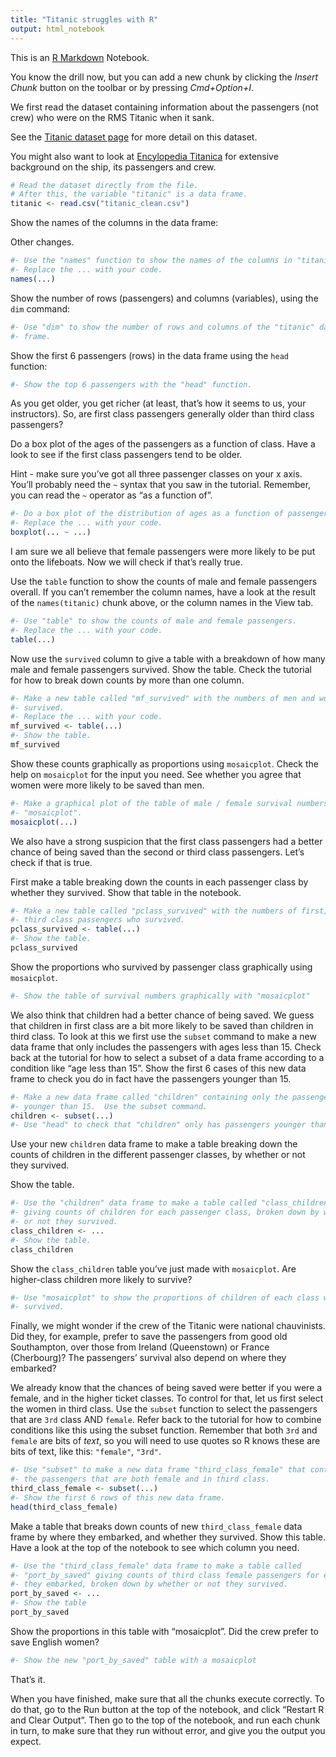 ```yaml
---
title: "Titanic struggles with R"
output: html_notebook
---
```


This is an [R Markdown](http://rmarkdown.rstudio.com) Notebook. 

You know the drill now, but you can add a new chunk by clicking the *Insert
Chunk* button on the toolbar or by pressing *Cmd+Option+I*.

We first read the dataset containing information about the passengers (not
crew) who were on the RMS Titanic when it sank.

See the [Titanic dataset
page](https://github.com/matthew-brett/datasets/tree/master/titanic) for more
detail on this dataset.

You might also want to look at [Encylopedia
Titanica](https://www.encyclopedia-titanica.org/titanic-statistics.html) for
extensive background on the ship, its passengers and crew.

```r
# Read the dataset directly from the file.
# After this, the variable "titanic" is a data frame.
titanic <- read.csv("titanic_clean.csv")
```

Show the names of the columns in the data frame:

Other changes.

```r
#- Use the "names" function to show the names of the columns in "titanic"
#- Replace the ... with your code.
names(...)
```

Show the number of rows (passengers) and columns (variables), using the `dim`
command:

```r
#- Use "dim" to show the number of rows and columns of the "titanic" data
#- frame.
```

Show the first 6 passengers (rows) in the data frame using the `head` function:

```r
#- Show the top 6 passengers with the "head" function.
```

As you get older, you get richer (at least, that's how it seems to us, your
instructors).  So, are first class passengers generally older than third class
passengers?

Do a box plot of the ages of the passengers as a function of class.  Have
a look to see if the first class passengers tend to be older.

Hint - make sure you've got all three passenger classes on your x axis.  You'll
probably need the `~` syntax that you saw in the tutorial. Remember, you can
read the `~` operator as "as a function of".

```r
#- Do a box plot of the distribution of ages as a function of passenger class.
#- Replace the ... with your code.
boxplot(... ~ ...)
```

I am sure we all believe that female passengers were more likely to be put onto
the lifeboats. Now we will check if that's really true.

Use the `table` function to show the counts of male and female passengers
overall.  If you can't remember the column names, have a look at the result of
the `names(titanic)` chunk above, or the column names in the View tab.

```r
#- Use "table" to show the counts of male and female passengers.
#- Replace the ... with your code.
table(...)
```

Now use the `survived` column to give a table with a breakdown of how many male
and female passengers survived.  Show the table.  Check the tutorial for how to
break down counts by more than one column.

```r
#- Make a new table called "mf_survived" with the numbers of men and women who
#- survived.
#- Replace the ... with your code.
mf_survived <- table(...)
#- Show the table.
mf_survived
```

Show these counts graphically as proportions using `mosaicplot`. Check the help
on `mosaicplot` for the input you need.  See whether you agree that women were
more likely to be saved than men.

```r
#- Make a graphical plot of the table of male / female survival numbers with
#- "mosaicplot".
mosaicplot(...)
```

We also have a strong suspicion that the first class passengers had a better
chance of being saved than the second or third class passengers.  Let's check
if that is true.

First make a table breaking down the counts in each passenger class by whether
they survived.  Show that table in the notebook.

```r
#- Make a new table called "pclass_survived" with the numbers of first, second,
#- third class passengers who survived.
pclass_survived <- table(...)
#- Show the table.
pclass_survived
```

Show the proportions who survived by passenger class graphically using
`mosaicplot`.

```r
#- Show the table of survival numbers graphically with "mosaicplot"
```

We also think that children had a better chance of being saved.  We guess that
children in first class are a bit more likely to be saved than children in
third class.  To look at this we first use the `subset` command to make a new
data frame that only includes the passengers with ages less than 15.  Check
back at the tutorial for how to select a subset of a data frame according to
a condition like "age less than 15".  Show the first 6 cases of this new data
frame to check you do in fact have the passengers younger than 15.

```r
#- Make a new data frame called "children" containing only the passengers
#- younger than 15.  Use the subset command.
children <- subset(...)
#- Use "head" to check that "children" only has passengers younger than 15.
```

Use your new `children` data frame to make a table breaking down the counts of
children in the different passenger classes, by whether or not they survived.

Show the table.

```r
#- Use the "children" data frame to make a table called "class_children"
#- giving counts of children for each passenger class, broken down by whether
#- or not they survived.
class_children <- ...
#- Show the table.
class_children
```

Show the `class_children` table you've just made with `mosaicplot`.  Are
higher-class children more likely to survive?

```r
#- Use "mosaicplot" to show the proportions of children of each class who
#- survived.
```

Finally, we might wonder if the crew of the Titanic were national chauvinists.
Did they, for example, prefer to save the passengers from good old Southampton,
over those from Ireland (Queenstown) or France (Cherbourg)?  The passengers'
survival also depend on where they embarked?

We already know that the chances of being saved were better if you were a
female, and in the higher ticket classes.  To control for that, let us first
select the women in third class.  Use the `subset` function to select the
passengers that are `3rd` class AND `female`.  Refer back to the tutorial for
how to combine conditions like this using the subset function.  Remember that
both `3rd` and `female` are bits of *text*, so you will need to use quotes so R
knows these are bits of text, like this: `"female"`, `"3rd"`.


```r
#- Use "subset" to make a new data frame "third_class_female" that contains all
#- the passengers that are both female and in third class.
third_class_female <- subset(...)
#- Show the first 6 rows of this new data frame.
head(third_class_female)
```

Make a table that breaks down counts of new `third_class_female` data frame by
where they embarked, and whether they survived. Show this table.  Have a look at the top of the notebook to see which column you need.

```r
#- Use the "third_class_female" data frame to make a table called
#- "port_by_saved" giving counts of third class female passengers for each port
#- they embarked, broken down by whether or not they survived.
port_by_saved <- ...
#- Show the table
port_by_saved
```

Show the proportions in this table with "mosaicplot".  Did the crew prefer to
save English women?

```r
#- Show the new "port_by_saved" table with a mosaicplot
```

That's it.

When you have finished, make sure that all the chunks execute correctly.  To do
that, go to the Run button at the top of the notebook, and click "Restart R and
Clear Output".  Then go to the top of the notebook, and run each chunk in turn,
to make sure that they run without error, and give you the output you expect.
